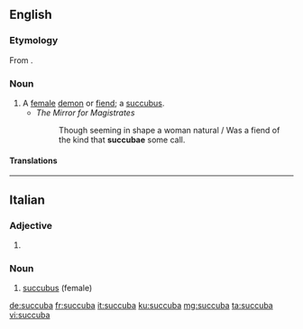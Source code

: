 ==English==

===Etymology===
From {{etyl|la|en}} {{lena}} {{term|succubare|lang=la||to lie under}}.

===Noun===
{{en-noun|succubae}}

# A [[female]] [[demon]] or [[fiend]]; a [[succubus]].
#* ''The Mirror for Magistrates''
#*: Though seeming in shape a woman natural / Was a fiend of the kind that '''succubae''' some call.

====Translations====
{{trans-see|a female demon or fiend|succubus}}

----

==Italian==

===Adjective===
{{head|it|adjective form}}

# {{feminine of|succubo|lang=it}}

===Noun===
{{it-noun|f}}

# [[succubus]] (female)

[[de:succuba]]
[[fr:succuba]]
[[it:succuba]]
[[ku:succuba]]
[[mg:succuba]]
[[ta:succuba]]
[[vi:succuba]]